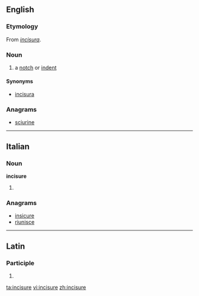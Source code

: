 ==English==

===Etymology===
From {{etyl|la}} ''[[incisura#Latin|incisura]]''.

===Noun===
{{en-noun}}

# {{anatomy}} a [[notch]] or [[indent]]

====Synonyms====
* [[incisura]]

===Anagrams===
* [[sciurine#English|sciurine]]

----

==Italian==

===Noun===
'''incisure''' {{f}}

# {{plural of|incisura|lang=it}}

===Anagrams===
* [[insicure#Italian|insicure]]
* [[riunisce#Italian|riunisce]]

----

==Latin==

===Participle===
{{la-part-form|incīsūre}}

# {{inflection of|incisurus|incīsūrus|voc|m|s|lang=la}}

[[ta:incisure]]
[[vi:incisure]]
[[zh:incisure]]